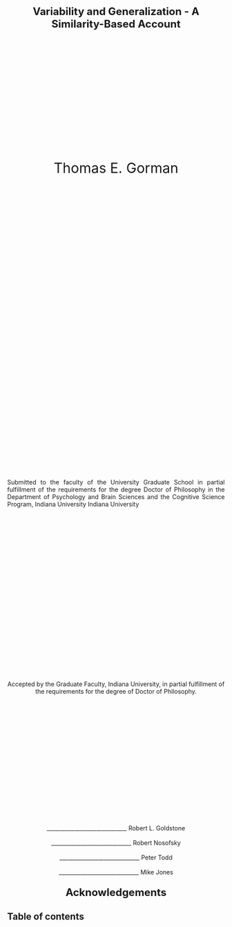 <div style="text-align: center; margin-top: 50px; font-size: 24px; font-weight: bold;">
  Variability and Generalization - A Similarity-Based Account
</div>

<div style="text-align: center; margin-top: 300px; font-size: 32px;">
  Thomas E. Gorman
</div>

<!-- Second Page and so on... -->
<div style="text-align: justify; margin-top: 700px;">
  Submitted to the faculty of the University Graduate School in partial fulfillment of the
  requirements for the degree Doctor of Philosophy in the Department of Psychology and Brain
  Sciences and the Cognitive Science Program, Indiana University
  Indiana University
</div>

<div style="margin-top: 400px;">
  <!-- Your page numbering if needed -->
</div>

<div style="page-break-before: always;"></div>

<!-- Committee Members Page -->
<div style="text-align: center; margin-top: 300px;">
  Accepted by the Graduate Faculty, Indiana University, in partial fulfillment of the
  requirements for the degree of Doctor of Philosophy.
</div>

<div style="text-align: center; margin-top: 300px;">
  _____________________________  Robert L. Goldstone<br><br>
  _____________________________  Robert Nosofsky<br><br>
  _____________________________  Peter Todd<br><br>
  _____________________________  Mike Jones
</div>

<div style="page-break-before: always;"></div>



<div style="page-break-before: always;"></div>

<!-- Acknowledgements -->
<div style="text-align: center; font-weight: bold; font-size: 24px;">
  Acknowledgements
</div>

<div style="page-break-before: always;"></div>

## Table of contents
<div id="html-toc"></div>
```{=html}
<script>
<!-- document.addEventListener("DOMContentLoaded", function(){ -->
<!--   var toc = document.getElementById("TOC"); -->
<!--   var placeholder = document.getElementById("toc-placeholder"); -->
<!--   if (toc && placeholder) { -->
<!--     placeholder.appendChild(toc); -->
<!--   } -->
<!-- }); -->


<!-- document.addEventListener("DOMContentLoaded", function(){ -->
<!--     var tocDiv = document.getElementById("html-toc"); -->
<!--     var headings = document.querySelectorAll('h1, h2, h3'); // adjust if you need more depth -->
<!--     var tocList = document.createElement("ul"); -->

<!--     headings.forEach(function(heading) { -->
<!--         var listItem = document.createElement("li"); -->
<!--         var link = document.createElement("a"); -->
<!--         link.textContent = heading.textContent; -->
<!--         link.href = "#" + heading.id; -->
<!--         listItem.appendChild(link); -->

<!--         if (heading.tagName == "H2") { -->
<!--             listItem.style.marginLeft = "20px"; -->
<!--         } else if (heading.tagName == "H3") { -->
<!--             listItem.style.marginLeft = "40px"; -->
<!--         } -->
<!--         tocList.appendChild(listItem); -->
<!--     }); -->

<!--     tocDiv.appendChild(tocList); -->
<!-- }); -->

document.addEventListener("DOMContentLoaded", function(){
    var tocDiv = document.getElementById("html-toc");
    var headings = document.querySelectorAll('h1, h2, h3'); // adjust if you need more depth
    var tocList = document.createElement("ul");

    headings.forEach(function(heading, index) {
        // Create or get the ID for the heading
        if (!heading.id) {
            heading.id = heading.textContent.replace(/[^a-z0-9]+/gi, '-').toLowerCase() + "-" + index;
        }
        var listItem = document.createElement("li");
        var link = document.createElement("a");
        link.textContent = heading.textContent;
        link.href = "#" + heading.id;
        listItem.appendChild(link);

        if (heading.tagName == "H2") {
            listItem.style.marginLeft = "20px";
        } else if (heading.tagName == "H3") {
            listItem.style.marginLeft = "40px";
        }
        tocList.appendChild(listItem);
    });
    
    tocDiv.appendChild(tocList);
});

</script>
```